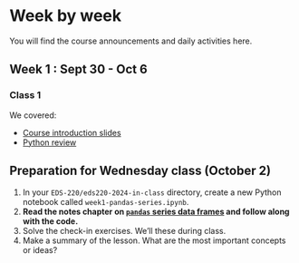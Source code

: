 # Week by week

You will find the course announcements and daily activities here. 

## Week 1 : Sept 30 - Oct 6

### Class 1

We covered:

- [Course introduction slides](/slides/syllabus-slides.qmd)
- [Python review](/book/chapters/lesson-1-python-review.qmd)

::: {.callout-warning icon=false}
## Preparation for Wednesday class (October 2)
1. In your `EDS-220/eds220-2024-in-class` directory, create a new Python notebook called `week1-pandas-series.ipynb`.
2. **Read the notes chapter on [`pandas` series data frames](/book/chapters/lesson-2-series-dataframes.qmd) and follow along with the code.**
2. Solve the check-in exercises. We'll these during class.
3. Make a summary of the lesson. What are the most important concepts or ideas?
:::

<!--
### Class 2


### Discussion section
-->